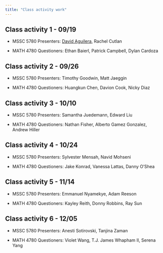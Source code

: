 ```yaml
---
title: "Class activity work"
---
```


## Class activity 1 - 09/19

-   MSSC 5780 Presenters: [David Aguilera](activity/act-1_david.pptx), Rachel Cutlan

-   MATH 4780 Questioners: Ethan Baierl, Patrick Campbell, Dylan Cardoza

## Class activity 2 - 09/26

-   MSSC 5780 Presenters: Timothy Goodwin, Matt Jaeggin

-   MATH 4780 Questioners: Huangkun Chen, Davion Cook, Nicky Diaz

## Class activity 3 - 10/10

-   MSSC 5780 Presenters: Samantha Juedemann, Edward Liu

-   MATH 4780 Questioners: Nathan Fisher, Alberto Gamez Gonzalez, Andrew Hiller

## Class activity 4 - 10/24

-   MSSC 5780 Presenters: Sylvester Mensah, Navid Mohseni

-   MATH 4780 Questioners: Jake Konrad, Vanessa Lattas, Danny O'Shea

## Class activity 5 - 11/14

-   MSSC 5780 Presenters: Emmanuel Nyamekye, Adam Reeson

-   MATH 4780 Questioners: Kayley Reith, Donny Robbins, Ray Sun

## Class activity 6 - 12/05

-   MSSC 5780 Presenters: Anesti Sotirovski, Tanjina Zaman

-   MATH 4780 Questioners: Violet Wang, T.J. James Whapham II, Serena Yang
